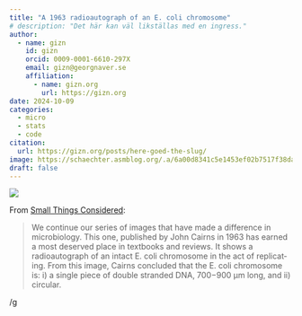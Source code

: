 ```yaml
---
title: "A 1963 radioautograph of an E. coli chromosome"
# description: "Det här kan väl likställas med en ingress."
author:
  - name: gizn
    id: gizn
    orcid: 0009-0001-6610-297X
    email: gizn@georgnaver.se
    affiliation: 
      - name: gizn.org
        url: https://gizn.org
date: 2024-10-09
categories:
  - micro
  - stats
  - code
citation: 
  url: https://gizn.org/posts/here-goed-the-slug/ 
image: https://schaechter.asmblog.org/.a/6a00d8341c5e1453ef02b7517f38da200b-800wi
draft: false 
---
```


![](https://schaechter.asmblog.org/.a/6a00d8341c5e1453ef02b7517f38da200b-800wi)

From [Small Things Considered](https://schaechter.asmblog.org/schaechter/2013/03/pictures-considered-the-e-coli-chromosome-caught-in-the-act-of-replicating.html):

> We continue our series of images that have made a difference in microbiology. This one, published by John Cairns in 1963 has earned a most deserved place in textbooks and re­views. It shows a radioautograph of an intact E. coli chromosome in the act of repli­cat­ing. From this image, Cairns concluded that the E. coli chromosome is: i) a single piece of double stranded DNA, 700−900 μm long, and ii) circular.

/g
